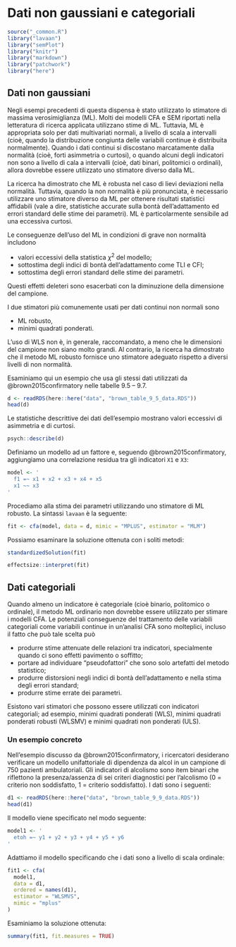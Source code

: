 # Dati non gaussiani e categoriali

```r
source("_common.R")
library("lavaan")
library("semPlot")
library("knitr")
library("markdown")
library("patchwork")
library("here")
```

## Dati non gaussiani

Negli esempi precedenti di questa dispensa è stato utilizzato lo stimatore di massima verosimiglianza (ML). Molti dei modelli CFA e SEM riportati nella letteratura di ricerca applicata utilizzano stime di ML. Tuttavia, ML è appropriata solo per dati multivariati normali, a livello di scala a intervalli (cioè, quando la distribuzione congiunta delle variabili continue è distribuita normalmente). Quando i dati continui si discostano marcatamente dalla normalità (cioè, forti asimmetria o curtosi), o quando alcuni degli indicatori non sono a livello di cala a intervalli (cioè, dati binari, politomici o ordinali), allora dovrebbe essere utilizzato uno stimatore diverso dalla ML.

La ricerca ha dimostrato che ML è robusta nel caso di lievi deviazioni nella normalità. Tuttavia, quando la non normalità è più pronunciata, è necessario utilizzare uno stimatore diverso da ML per ottenere risultati statistici affidabili (vale a dire, statistiche accurate sulla bontà dell'adattamento ed errori standard delle stime dei parametri). ML è particolarmente sensibile ad una eccessiva curtosi.

Le conseguenze dell'uso del ML in condizioni di grave non normalità includono 

- valori eccessivi della statistica $\chi^2$ del modello; 
- sottostima degli indici di bontà dell'adattamento come TLI e CFI;
- sottostima degli errori standard delle stime dei parametri.

Questi effetti deleteri sono esacerbati con la diminuzione della dimensione del campione. 

I due stimatori più comunemente usati per dati continui non normali sono 

- ML robusto,
- minimi quadrati ponderati. 

L'uso di WLS non è, in generale, raccomandato, a meno che le dimensioni del campione non siano molto grandi. Al contrario, la ricerca ha dimostrato che il metodo ML robusto fornisce uno stimatore adeguato rispetto a diversi livelli di non normalità. 

Esaminiamo qui un esempio che usa gli stessi dati utilizzati da @brown2015confirmatory nelle tabelle 9.5 -- 9.7. 

```r
d <- readRDS(here::here("data", "brown_table_9_5_data.RDS"))
head(d)
```

Le statistiche descrittive dei dati dell'esempio mostrano valori eccessivi di asimmetria e di curtosi.

```r
psych::describe(d)
```

Definiamo un modello ad un fattore e, seguendo @brown2015confirmatory, aggiungiamo una correlazione residua tra gli indicatori `X1` e `X3`:

```r
model <- '
  f1 =~ x1 + x2 + x3 + x4 + x5
  x1 ~~ x3 
'
```

Procediamo alla stima dei parametri utilizzando uno stimatore di ML robusto. La sintassi `lavaan` è la seguente:

```r
fit <- cfa(model, data = d, mimic = "MPLUS", estimator = "MLM")
```

Possiamo esaminare la soluzione ottenuta con i soliti metodi:

```r
standardizedSolution(fit)
```

```r
effectsize::interpret(fit)
```


## Dati categoriali

Quando almeno un indicatore è categoriale (cioè binario, politomico o ordinale), il metodo ML ordinario non dovrebbe essere utilizzato per stimare i modelli CFA. Le potenziali conseguenze del trattamento delle variabili categoriali come variabili continue in un'analisi CFA sono molteplici, incluso il fatto che può tale scelta può 

- produrre stime attenuate delle relazioni tra indicatori, specialmente quando ci sono effetti pavimento o soffitto;
- portare ad individuare "pseudofattori" che sono solo artefatti del metodo statistico;  
- produrre distorsioni negli indici di bontà dell'adattamento e nella stima degli errori standard;
- produrre stime errate dei parametri.

Esistono vari stimatori che possono essere utilizzati con indicatori categoriali; ad esempio, minimi quadrati ponderati (WLS), minimi quadrati ponderati robusti (WLSMV) e minimi quadrati non ponderati (ULS).

### Un esempio concreto

Nell'esempio discusso da @brown2015confirmatory, i ricercatori desiderano verificare un modello unifattoriale di dipendenza da alcol in un campione di 750 pazienti ambulatoriali. Gli indicatori di alcolismo sono item binari che riflettono la presenza/assenza di sei criteri diagnostici per l'alcolismo (0 = criterio non soddisfatto, 1 = criterio soddisfatto). I dati sono i seguenti:

```r
d1 <- readRDS(here::here("data", "brown_table_9_9_data.RDS"))
head(d1)
```

Il modello viene specificato nel modo seguente:

```r
model1 <- '
  etoh =~ y1 + y2 + y3 + y4 + y5 + y6
'
```

Adattiamo il modello specificando che i dati sono a livello di scala ordinale:

```r
fit1 <- cfa(
  model1, 
  data = d1, 
  ordered = names(d1), 
  estimator = "WLSMVS", 
  mimic = "mplus"
)
```

Esaminiamo la soluzione ottenuta:

```r
summary(fit1, fit.measures = TRUE)
```


